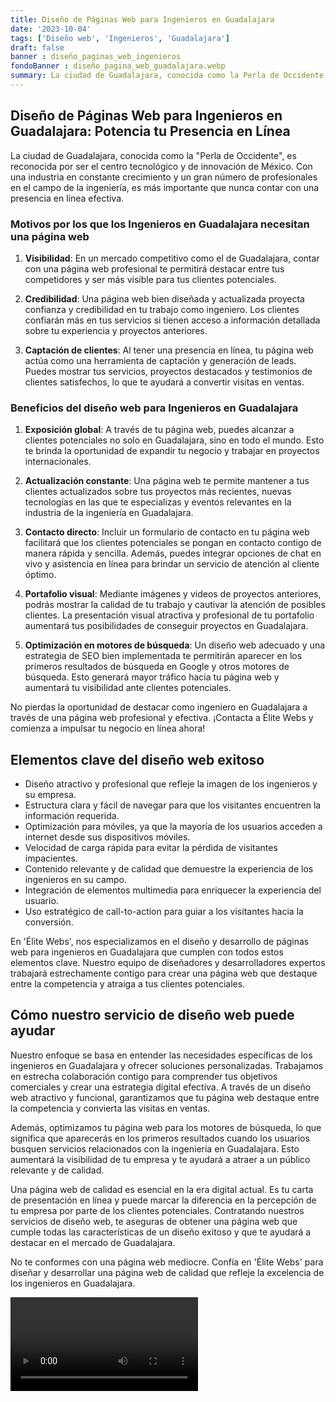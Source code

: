 ```yaml
---
title: Diseño de Páginas Web para Ingenieros en Guadalajara
date: '2023-10-04'
tags: ['Diseño web', 'Ingenieros', 'Guadalajara']
draft: false
banner : diseño_paginas_web_ingenieros
fondoBanner : diseño_pagina_web_guadalajara.webp
summary: La ciudad de Guadalajara, conocida como la Perla de Occidente, es reconocida por ser el centro tecnológico y de innovación de México. Con una industria en constante crecimiento y un gran número de profesionales en el campo de la ingeniería, es más importante que nunca contar con una presencia en línea efectiva.
---
```


## Diseño de Páginas Web para Ingenieros en Guadalajara: Potencia tu Presencia en Línea

La ciudad de Guadalajara, conocida como la "Perla de Occidente", es reconocida por ser el centro tecnológico y de innovación de México. Con una industria en constante crecimiento y un gran número de profesionales en el campo de la ingeniería, es más importante que nunca contar con una presencia en línea efectiva.

### Motivos por los que los Ingenieros en Guadalajara necesitan una página web

1. **Visibilidad**: En un mercado competitivo como el de Guadalajara, contar con una página web profesional te permitirá destacar entre tus competidores y ser más visible para tus clientes potenciales.

2. **Credibilidad**: Una página web bien diseñada y actualizada proyecta confianza y credibilidad en tu trabajo como ingeniero. Los clientes confiarán más en tus servicios si tienen acceso a información detallada sobre tu experiencia y proyectos anteriores.

3. **Captación de clientes**: Al tener una presencia en línea, tu página web actúa como una herramienta de captación y generación de leads. Puedes mostrar tus servicios, proyectos destacados y testimonios de clientes satisfechos, lo que te ayudará a convertir visitas en ventas.

### Beneficios del diseño web para Ingenieros en Guadalajara

1. **Exposición global**: A través de tu página web, puedes alcanzar a clientes potenciales no solo en Guadalajara, sino en todo el mundo. Esto te brinda la oportunidad de expandir tu negocio y trabajar en proyectos internacionales.

2. **Actualización constante**: Una página web te permite mantener a tus clientes actualizados sobre tus proyectos más recientes, nuevas tecnologías en las que te especializas y eventos relevantes en la industria de la ingeniería en Guadalajara.

3. **Contacto directo**: Incluir un formulario de contacto en tu página web facilitará que los clientes potenciales se pongan en contacto contigo de manera rápida y sencilla. Además, puedes integrar opciones de chat en vivo y asistencia en línea para brindar un servicio de atención al cliente óptimo.

4. **Portafolio visual**: Mediante imágenes y videos de proyectos anteriores, podrás mostrar la calidad de tu trabajo y cautivar la atención de posibles clientes. La presentación visual atractiva y profesional de tu portafolio aumentará tus posibilidades de conseguir proyectos en Guadalajara.

5. **Optimización en motores de búsqueda**: Un diseño web adecuado y una estrategia de SEO bien implementada te permitirán aparecer en los primeros resultados de búsqueda en Google y otros motores de búsqueda. Esto generará mayor tráfico hacia tu página web y aumentará tu visibilidad ante clientes potenciales.

No pierdas la oportunidad de destacar como ingeniero en Guadalajara a través de una página web profesional y efectiva. ¡Contacta a Élite Webs y comienza a impulsar tu negocio en línea ahora!

<GifSeo />

<Cta />

## Elementos clave del diseño web exitoso

- Diseño atractivo y profesional que refleje la imagen de los ingenieros y su empresa.
- Estructura clara y fácil de navegar para que los visitantes encuentren la información requerida.
- Optimización para móviles, ya que la mayoría de los usuarios acceden a internet desde sus dispositivos móviles.
- Velocidad de carga rápida para evitar la pérdida de visitantes impacientes.
- Contenido relevante y de calidad que demuestre la experiencia de los ingenieros en su campo.
- Integración de elementos multimedia para enriquecer la experiencia del usuario.
- Uso estratégico de call-to-action para guiar a los visitantes hacia la conversión.

En 'Élite Webs', nos especializamos en el diseño y desarrollo de páginas web para ingenieros en Guadalajara que cumplen con todos estos elementos clave. Nuestro equipo de diseñadores y desarrolladores expertos trabajará estrechamente contigo para crear una página web que destaque entre la competencia y atraiga a tus clientes potenciales.

## Cómo nuestro servicio de diseño web puede ayudar

Nuestro enfoque se basa en entender las necesidades específicas de los ingenieros en Guadalajara y ofrecer soluciones personalizadas. Trabajamos en estrecha colaboración contigo para comprender tus objetivos comerciales y crear una estrategia digital efectiva. A través de un diseño web atractivo y funcional, garantizamos que tu página web destaque entre la competencia y convierta las visitas en ventas.

Además, optimizamos tu página web para los motores de búsqueda, lo que significa que aparecerás en los primeros resultados cuando los usuarios busquen servicios relacionados con la ingeniería en Guadalajara. Esto aumentará la visibilidad de tu empresa y te ayudará a atraer a un público relevante y de calidad.

Una página web de calidad es esencial en la era digital actual. Es tu carta de presentación en línea y puede marcar la diferencia en la percepción de tu empresa por parte de los clientes potenciales. Contratando nuestros servicios de diseño web, te aseguras de obtener una página web que cumple todas las características de un diseño exitoso y que te ayudará a destacar en el mercado de Guadalajara.

No te conformes con una página web mediocre. Confía en 'Élite Webs' para diseñar y desarrollar una página web de calidad que refleje la excelencia de los ingenieros en Guadalajara.

<Video />

<CtaBot job='Ingenieros' city='Guadalajara'/>

<Gmaps query='Guadalajara+españa+maps' />